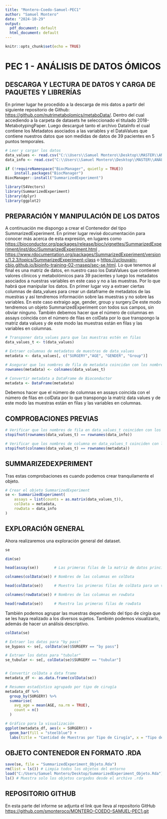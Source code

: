 ---
title: "Montero-Coedo-Samuel-PEC1"
author: "Samuel Montero"
date: "2024-10-29"
output:
  pdf_document: default
  html_document: default
---

```{r setup, include=FALSE}
knitr::opts_chunk$set(echo = TRUE)
```

# PEC 1 - ANÁLISIS DE DATOS ÓMICOS

## DESCARGA Y LECTURA DE DATOS Y CARGA DE PAQUETES Y LIBRERÍAS

En primer lugar he procedido a la descarga de mis datos a partir del siguiente repositorio de Github: <https://github.com/nutrimetabolomics/metaboData/>. Dentro del cual accediendo a la carpeta de datasets he seleccionado el titulado 2018-MetabotypingPaper. Luego descargué tanto el archivo DataInfo el cual contiene los Metadatos asociados a las variables y el DataValues que contiene nuestros datos que son medidas de datos de 39 pacientes en 5 puntos temporales.

```{r}
# Leer y cargar los datos 
data_values <- read.csv("C:\\Users\\Samuel Montero\\Desktop\\MASTER\\ANÁLISIS DE DATOS ÓMICOS\\PEC1\\DataValues_S013.csv",row.names = 1)
data_info <- read.csv("C:\\Users\\Samuel Montero\\Desktop\\MASTER\\ANÁLISIS DE DATOS ÓMICOS\\PEC1\\DataInfo_S013.csv",row.names = 1)

```

```{r}

if (!requireNamespace("BiocManager", quietly = TRUE))
    install.packages("BiocManager")
BiocManager::install("SummarizedExperiment")

```

```{r}
library(S4Vectors)
library(SummarizedExperiment)
library(dplyr)
library(ggplot2)
```

## PREPARACIÓN Y MANIPULACIÓN DE LOS DATOS

A continuación me dispongo a crear el Contenedor del tipo SummarizedExperiment. En primer lugar revisé documentación para conocer más acerca de esta expresión, en lugares como <https://bioconductor.org/packages/release/bioc/vignettes/SummarizedExperiment/inst/doc/SummarizedExperiment.html> , <https://www.rdocumentation.org/packages/SummarizedExperiment/versions/1.2.3/topics/SummarizedExperiment-class> o <https://uclouvain-cbio.github.io/bioinfo-training-02-rnaseq/sec-se.html>. Lo que tenemos al final es una matriz de datos, en nuestro caso los DataValues que contienen valores clínicos y metabolómicos para 39 pacientes y luego los metadatos asociados a nuestras variables en este caso y no a las muestras. Por lo que habrá que manipular los datos. En primer lugar voy a extraer ciertas columnas de data_values para crear un dataframe de metadatos de las muestras y así tendremos información sobre las muestras y no sobre las variables. En este caso extraigo age, gender, group y surgery.De este modo tendremos un objeto SummarizedExperiment con todos sus campos, sin obviar ninguno. También debemos hacer que el número de columnas en assays coincida con el número de filas en colData por lo que transpongo la matriz data values y de este modo las muestras están en filas y las variables en columnas.

```{r}
# Transponer data_values para que las muestras estén en filas
data_values_t <- t(data_values)

# Extraer columnas de metadatos de muestras de data_values
metadata <- data_values[, c("SURGERY","AGE", "GENDER", "Group")]

# Asegurar que los nombres de fila de metadata coincidan con los nombres de columna de data_values_t
rownames(metadata) <- colnames(data_values_t)

# Convertir metadata a DataFrame de Bioconductor
metadata <- DataFrame(metadata)

```

Debemos hacer que el número de columnas en assays coincida con el número de filas en colData por lo que transpongo la matriz data values y de este modo las muestras están en filas y las variables en columnas.

## COMPROBACIONES PREVIAS

```{r}
# Verificar que los nombres de fila en data_values_t coinciden con los nombres de fila en data_info
stopifnot(rownames(data_values_t) == rownames(data_info))

# Verificar que los nombres de columna en data_values_t coinciden con los nombres de fila en metadata
stopifnot(colnames(data_values_t) == rownames(metadata))

```

## SUMMARIZEDEXPERIMENT

Tras estas comprobaciones es cuando podemos crear tranquilamente el objeto.

```{r}
# Crear el objeto SummarizedExperiment
se <- SummarizedExperiment(
    assays = list(counts = as.matrix(data_values_t)),
    colData = metadata,
    rowData = data_info
)

```

## EXPLORACIÓN GENERAL

Ahora realizaremos una exploración general del dataset.

```{r}
se

```

```{r}
dim(se)
```

```{r}
head(assay(se))       # Las primeras filas de la matriz de datos principal
```

```{r}
colnames(colData(se)) # Nombres de las columnas en colData
```

```{r}
head(colData(se))     # Muestra las primeras filas de colData para un vistazo general
```

```{r}
colnames(rowData(se)) # Nombres de las columnas en rowData
```

```{r}
head(rowData(se))     # Muestra las primeras filas de rowData
```

También podemos agrupar las muestras dependiendo del tipo de cirgía que se les haya realizado a los diversos sujetos. También podemos visualizarlo, además de hacer un análisis descriptivo.

```{r}
colData(se)

# Extraer los datos para "by pass"
se_bypass <- se[, colData(se)$SURGERY == "by pass"]

# Extraer los datos para "tubular"
se_tubular <- se[, colData(se)$SURGERY == "tubular"]


# Convertir colData a data frame 
metadata_df <- as.data.frame(colData(se))

# Resumen estadístico agrupado por tipo de cirugía
metadata_df %>%
  group_by(SURGERY) %>%
  summarise(
    avg_age = mean(AGE, na.rm = TRUE),
    count = n()
  )

# Gráfico para la visualización
ggplot(metadata_df, aes(x = SURGERY)) +
  geom_bar(fill = "steelblue") +
  labs(title = "Cantidad de Muestras por Tipo de Cirugía", x = "Tipo de Cirugía", y = "Cantidad de Muestras")

```

## OBJETO CONTENEDOR EN FORMATO .RDA

```{r}
save(se, file = "SummarizedExperiment_Objeto.Rda")
rm(list = ls()) # Limpia todos los objetos del entorno
load("C:/Users/Samuel Montero/Desktop/SummarizedExperiment_Objeto.Rda")
ls() # Muestra solo los objetos cargados desde el archivo .rda
```

## REPOSITORIO GITHUB

En esta parte del informe se adjunta el link que lleva al repositorio GitHub <https://github.com/smonteroco/MONTERO-COEDO-SAMUEL-PEC1.git>
